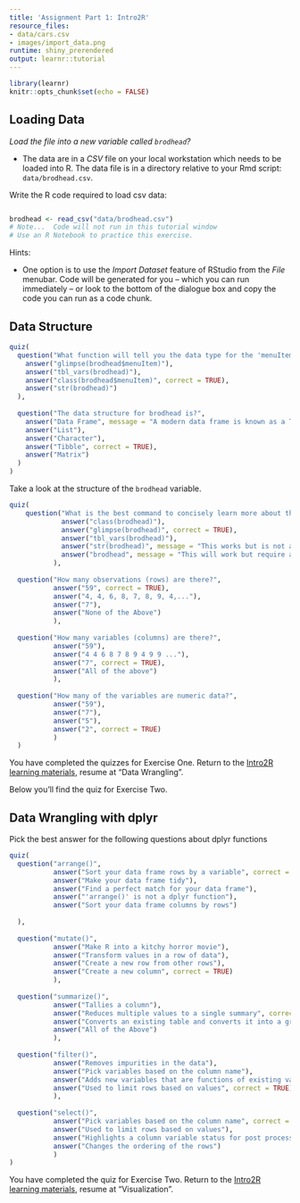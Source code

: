 ```yaml
---
title: 'Assignment Part 1: Intro2R'
resource_files:
- data/cars.csv
- images/import_data.png
runtime: shiny_prerendered
output: learnr::tutorial
---
```


```r
library(learnr)
knitr::opts_chunk$set(echo = FALSE)
```


## Loading Data

*Load the file into a new variable called `brodhead`?*

- The data are in a *CSV* file on your local workstation which needs to be loaded into R.  The data file is in a directory relative to your Rmd script: `data/brodhead.csv`.

Write the R code required to load csv data:

```r

```

```r
brodhead <- read_csv("data/brodhead.csv")
# Note...  Code will not run in this tutorial window
# Use an R Notebook to practice this exercise.
```


Hints:

- One option is to use the *Import Dataset* feature of RStudio from the *File* menubar. Code will be generated for you -- which you can run immediately -- or look to the bottom of the dialogue box and copy the code you can run as a code chunk.

## Data Structure

```r
quiz(
  question("What function will tell you the data type for the 'menuItem' variable inside the brodhead tibble?",
    answer("glimpse(brodhead$menuItem)"),
    answer("tbl_vars(brodhead)"),
    answer("class(brodhead$menuItem)", correct = TRUE),
    answer("str(brodhead)")
  ),
  
  question("The data structure for brodhead is?",
    answer("Data Frame", message = "A modern data frame is known as a Tibble"),
    answer("List"),
    answer("Character"),
    answer("Tibble", correct = TRUE),
    answer("Matrix")
  )
)
```


Take a look at the structure of the `brodhead` variable.

```r
quiz(
    question("What is the best command to concisely learn more about the variables, observations, and data types within a Tibble",
             answer("class(brodhead)"),
             answer("glimpse(brodhead)", correct = TRUE),
             answer("tbl_vars(brodhead)"),
             answer("str(brodhead)", message = "This works but is not a conscise report"),
             answer("brodhead", message = "This will work but require a lot of mouse-clicking on your part")
           ),
    
  question("How many observations (rows) are there?",
           answer("59", correct = TRUE),
           answer("4, 4, 6, 8, 7, 8, 9, 4,..."),
           answer("7"),
           answer("None of the Above")
           ),
  
  question("How many variables (columns) are there?",
           answer("59"),
           answer("4 4 6 8 7 8 9 4 9 9 ..."),
           answer("7", correct = TRUE),
           answer("All of the above")
           ),
  
  question("How many of the variables are numeric data?",
           answer("59"),
           answer("7"),
           answer("5"),
           answer("2", correct = TRUE)
           )
  )
```

You have completed the quizzes for Exercise One.  Return to the [Intro2R learning materials](https://rfun.library.duke.edu/intro2r/), resume at "Data Wrangling".  

Below you'll find the quiz for Exercise Two.

## Data Wrangling with dplyr

Pick the best answer for the following questions about dplyr functions

```r
quiz(
  question("arrange()",
           answer("Sort your data frame rows by a variable", correct = TRUE),
           answer("Make your data frame tidy"),
           answer("Find a perfect match for your data frame"),
           answer("'arrange()' is not a dplyr function"),
           answer("Sort your data frame columns by rows")
    
  ),
  
  question("mutate()",
           answer("Make R into a kitchy horror movie"),
           answer("Transform values in a row of data"),
           answer("Create a new row from other rows"),
           answer("Create a new column", correct = TRUE)
           ),
  
  question("summarize()",
           answer("Tallies a column"),
           answer("Reduces multiple values to a single summary", correct = TRUE),
           answer("Converts an existing table and converts it into a grouped table", message = "'summarize()' is typically used with 'group_by()'"),
           answer("All of the Above")
           ),
  
  question("filter()",
           answer("Removes impurities in the data"),
           answer("Pick variables based on the column name"),
           answer("Adds new variables that are functions of existing variables"),
           answer("Used to limit rows based on values", correct = TRUE)
           ),
  
  question("select()",
           answer("Pick variables based on the column name", correct = TRUE),
           answer("Used to limit rows based on values"),
           answer("Highlights a column variable status for post processing"),
           answer("Changes the ordering of the rows")
           )
)
```

You have completed the quiz for Exercise Two.  Return to the [Intro2R learning materials](https://rfun.library.duke.edu/intro2r/), resume at "Visualization".  
